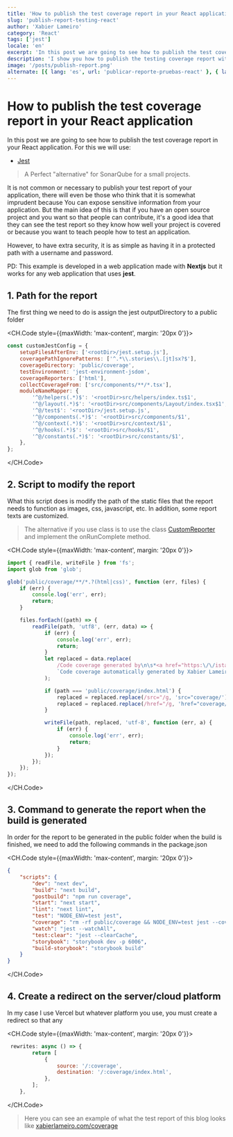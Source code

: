 ```yaml
---
title: 'How to publish the test coverage report in your React application'
slug: 'publish-report-testing-react'
author: 'Xabier Lameiro'
category: 'React'
tags: ['jest']
locale: 'en'
excerpt: 'In this post we are going to see how to publish the test coverage report in your React application.'
description: 'I show you how to publish the testing coverage report with jest in your React or Nextjs application, so you or people can see the testing coverage of your project.'
image: '/posts/publish-report.png'
alternate: [{ lang: 'es', url: 'publicar-reporte-pruebas-react' }, { lang: 'gl', url: 'publicar-informe-probas-react' }]
---
```


# How to publish the test coverage report in your React application

<Date date="01-01-2023" />

In this post we are going to see how to publish the test coverage report in your React application. For this we will use:

-   [Jest](https://jestjs.io/ 'Link to jestjs website')

> A Perfect "alternative" for SonarQube for a small projects.

It is not common or necessary to publish your test report of your application, there will even be those who think that it is somewhat imprudent because
You can expose sensitive information from your application. But the main idea of this is that if you have an open source project and you want
so that people can contribute, it's a good idea that they can see the test report so they know how well your project is covered or
because you want to teach people how to test an application.

However, to have extra security, it is as simple as having it in a protected path with a username and password.

PD: This example is developed in a web application made with **Nextjs** but it works for any web application that uses **jest**.

## 1. Path for the report

The first thing we need to do is assign the jest outputDirectory to a public folder

<CH.Code style={{maxWidth: 'max-content', margin: '20px 0'}}>

```javascript jest.config.js mark=4
const customJestConfig = {
    setupFilesAfterEnv: ['<rootDir>/jest.setup.js'],
    coveragePathIgnorePatterns: ['^.*\\.stories\\.[jt]sx?$'],
    coverageDirectory: 'public/coverage',
    testEnvironment: 'jest-environment-jsdom',
    coverageReporters: ['html'],
    collectCoverageFrom: ['src/components/**/*.tsx'],
    moduleNameMapper: {
        '^@/helpers(.*)$': '<rootDir>src/helpers/index.ts$1',
        '^@/layout(.*)$': '<rootDir>src/components/Layout/index.tsx$1',
        '^@/test$': '<rootDir>/jest.setup.js',
        '^@/components(.*)$': '<rootDir>src/components/$1',
        '^@/context(.*)$': '<rootDir>src/context/$1',
        '^@/hooks(.*)$': '<rootDir>src/hooks/$1',
        '^@/constants(.*)$': '<rootDir>src/constants/$1',
    },
};
```

</CH.Code>

## 2. Script to modify the report

What this script does is modify the path of the static files that the report needs to function as images, css, javascript, etc.
In addition, some report texts are customized.

> The alternative if you use class is to use the class [CustomReporter](https://jestjs.io/docs/configuration 'Jest configuration') and implement the onRunComplete method.

<CH.Code style={{maxWidth: 'max-content', margin: '20px 0'}}>

```javascript custom-reporter.js
import { readFile, writeFile } from 'fs';
import glob from 'glob';

glob('public/coverage/**/*.?(html|css)', function (err, files) {
    if (err) {
        console.log('err', err);
        return;
    }

    files.forEach((path) => {
        readFile(path, 'utf8', (err, data) => {
            if (err) {
                console.log('err', err);
                return;
            }
            let replaced = data.replace(
                /Code coverage generated by\n\s*<a href="https:\/\/istanbul\.js\.org\/"/g,
                `Code coverage automatically generated by Xabier Lameiro on ${new Date().toLocaleDateString()}`
            );

            if (path === 'public/coverage/index.html') {
                replaced = replaced.replace(/src="/g, 'src="coverage/');
                replaced = replaced.replace(/href="/g, 'href="coverage/');
            }

            writeFile(path, replaced, 'utf-8', function (err, a) {
                if (err) {
                    console.log('err', err);
                    return;
                }
            });
        });
    });
});
```

</CH.Code>

## 3. Command to generate the report when the build is generated

In order for the report to be generated in the public folder when the build is finished, we need to add the following commands in the package.json

<CH.Code style={{maxWidth: 'max-content', margin: '20px 0'}}>

```json package.json mark=5,9
{
    "scripts": {
        "dev": "next dev",
        "build": "next build",
        "postbuild": "npm run coverage",
        "start": "next start",
        "lint": "next lint",
        "test": "NODE_ENV=test jest",
        "coverage": "rm -rf public/coverage && NODE_ENV=test jest --coverage && node custom-reporter.js",
        "watch": "jest --watchAll",
        "test:clear": "jest --clearCache",
        "storybook": "storybook dev -p 6006",
        "build-storybook": "storybook build"
    }
}
```

</CH.Code>

## 4. Create a redirect on the server/cloud platform

In my case I use Vercel but whatever platform you use, you must create a redirect so that any

<CH.Code style={{maxWidth: 'max-content', margin: '20px 0'}}>

```javascript next.config.js mark=4,5
 rewrites: async () => {
        return [
            {
                source: '/:coverage',
                destination: '/:coverage/index.html',
            },
        ];
    },
```

</CH.Code>

> Here you can see an example of what the test report of this blog looks like [xabierlameiro.com/coverage](https://xabierlameiro.com/coverage 'Coverage section')

